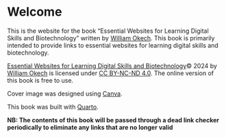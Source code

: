# Welcome {.unnumbered}

This is the website for the book “Essential Websites for Learning Digital Skills and Biotechnology” written by [William Okech](https://www.williamokech.com). This book is primarily intended to provide links to essential websites for learning digital skills and biotechnology.

[Essential Websites for Learning Digital Skills and Biotechnology](https://wokech.github.io/essential_websites)© 2024 by [William Okech](https://www.williamokech.com/) is licensed under [CC BY-NC-ND 4.0](http://creativecommons.org/licenses/by-nc-nd/4.0/?ref=chooser-v1). The online version of this book is free to use.

Cover image was designed using [Canva](https://www.canva.com/).

This book was built with [Quarto](https://quarto.org/).

**NB: The contents of this book will be passed through a dead link checker periodically to eliminate any links that are no longer valid**
